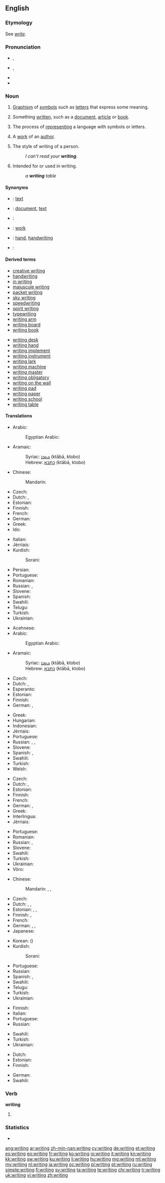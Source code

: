 ==English==

===Etymology===
See ''[[write#Etymology|write]]''.

===Pronunciation===
* {{a|UK}} {{enPR|rītʹĭng}}, {{IPA|/ˈɹaɪtɪŋ/}}
* {{a|US}} {{enPR|rītʹĭng}}, {{IPA|/ˈɹaɪtɪŋ/|[ˈɹaɪ̯ɾɪŋ]}}
* {{audio|en-us-writing.ogg|Audio (US)}}
* {{rhymes|aɪtɪŋ}}

===Noun===
{{wikipedia}}
{{en-noun|~}}

# {{context|uncountable|lang=en}} [[w:Graphism|Graphism]] of [[symbol]]s such as [[letter]]s that express some meaning.
# {{context|uncountable|lang=en}} Something [[written]], such as a [[document]], [[article]] or [[book]].
# {{context|uncountable|lang=en}} The process of [[represent]]ing a language with symbols or letters.
# {{context|countable|lang=en}} A [[work]] of an [[author]].
# {{context|countable|lang=en}} The style of writing of a person.
#: ''I can't read your '''writing'''.''
# {{qualifier|as a modifier}} Intended for or used in writing.
#: ''a '''writing''' table''

====Synonyms====
* {{qualifier|written letters or symbols that express some meaning}}: [[text]]
* {{qualifier|something written}}: [[document]], [[text]]
* {{qualifier|process of representing a language with symbols or letters}}:
* {{qualifier|work of an author}}: [[work]]
* {{qualifier|the style of writing of a person}}: [[hand]], [[handwriting]]
* {{qualifier|intended for or used in writing}}:

====Derived terms====
{{rel-top|Terms derived from ''writing''}}
* [[creative writing]]
* [[handwriting]]
* [[in writing]]
* [[majuscule writing]]
* [[packet writing]]
* [[sky writing]]
* [[speedwriting]]
* [[spirit writing]]
* [[typewriting]]<!--noun-->
* [[writing arm]]
* [[writing board]]
* [[writing book]]
{{rel-mid}}
* [[writing desk]]
* [[writing hand]]
* [[writing implement]]
* [[writing instrument]]
* [[writing lark]]
* [[writing machine]]
* [[writing master]]
* [[writing obligatory]]
* [[writing on the wall]]
* [[writing pad]]
* [[writing paper]]
* [[writing school]]
* [[writing table]]
{{rel-bottom}}

====Translations====
{{trans-top|written letters or symbols that express some meaning}}
* Arabic: {{t|ar|كتابة|f|tr=kitaaba}}
*: Egyptian Arabic: {{t|arz|كتابة|f|tr=ketaba|sc=Arab}}
* Aramaic:
*: Syriac: [[ܟܬܒܐ]] (ktābā, ktobo) {{g|m}}
*: Hebrew: [[כתבא]] (ktābā, ktobo) {{g|m}}
* Chinese:
*: Mandarin: {{t+|cmn|文字|tr=wénzì|sc=Hani}}
* Czech: {{t+|cs|písmo|n}}
* Dutch: {{t|nl|schrijfsel|n}}, {{t+|nl|geschrift|n}}
* Estonian: {{t+|et|kiri}}
* Finnish: {{t+|fi|kirjoitus}}
* French: {{t+|fr|écriture|f}}
* German: {{t+|de|Schrift|f}}
* Greek: {{t+|el|γραφή|f|tr=grafí}}
* Ido: {{t|io|skribado}}
{{trans-mid}}
* Italian: {{t+|it|scrittura|f}}
* Jèrriais: {{t|roa-jer|êcrituthe|f}}
* Kurdish:
*: Sorani: {{t|ku|نوسین}}
* Persian: {{t+|fa|نوشته|tr=nevešte}}
* Portuguese: {{t+|pt|escrita|f}}
* Romanian: {{t+|ro|scriere|f}}
* Russian: {{t+|ru|письменность|f|tr=písʹmennostʹ|sc=Cyrl}}, {{t+|ru|письмо|n|tr=pisʹmó|sc=Cyrl}}
* Slovene: {{t+|sl|pisava|f}}
* Spanish: {{t+|es|escritura|f}}
* Swahili: {{t+|sw|andiko}}
* Telugu: {{t+|te|రాత|tr=raata|sc=Telu}}
* Turkish: {{t+|tr|yazı}}
* Ukrainian: {{t|uk|писемність|f|tr=pysémnist'|sc=Cyrl}}
{{trans-bottom}}

{{trans-top|something written}}
* Acehnese: {{t|ace|teunuléh}}
* Arabic: {{t|ar|كتابة|f|tr=kitaaba|sc=Arab}}
*: Egyptian Arabic: {{t|arz|كتابة|f|tr=ketaaba|sc=Arab}}
* Aramaic:
*: Syriac: [[ܟܬܒܐ]] (ktābā, ktobo) {{g|m}}
*: Hebrew: [[כתבא]] (ktābā, ktobo) {{g|m}}
* Czech: {{t|cs|spis|m}}
* Dutch: {{t|nl|schrijfsel|n}}, {{t+|nl|geschrift|n}}
* Esperanto: {{t|eo|skribaĵo}}
* Estonian: {{t|et|kirjutis}}
* Finnish: {{t+|fi|kirjoitus}}
* German: {{t+|de|Schrift|f}}, {{t+|de|Schriftstück|n}}
{{trans-mid}}
* Greek: {{t+|el|γραπτό|f|tr=graptó}}
* Hungarian: {{t+|hu|írás}}
* Indonesian: {{t+|id|tulisan}}
* Jèrriais: {{t|roa-jer|êcrithie|f}}
* Portuguese: {{t+|pt|escrita|f}}
* Russian: {{t+|ru|писание|n|tr=pisánije|sc=Cyrl}}, {{t+|ru|запись|f|tr=zápisʹ|sc=Cyrl}}, {{t+|ru|надпись|f|tr=nádpisʹ|sc=Cyrl}}
* Slovene: {{t|sl|zapis|m}}
* Spanish: {{t+|es|escrito|m}}, {{t+|es|escritura|f}}
* Swahili: {{t+|sw|maandiko}}
* Turkish: {{t+|tr|yazı}}
* Welsh: {{t+|cy|ysgrif}}
{{trans-bottom}}

{{trans-top|the process of representing a language}}
* Czech: {{t+|cs|psaní|n}}
* Dutch: {{t|nl|geschrijf|n}}, {{t+|nl|schrijven|n}}
* Estonian: {{t|et|kirjutamine}}
* Finnish: {{t+|fi|kirjoittaminen}}
* French: {{t+|fr|écriture|f}}
* German: {{t+|de|Schreiben|n}}, {{qualifier|only idiomatic}} {{t+|de|Schrift|f}}
* Greek: {{t+|el|γραφή|f|tr=grafí}}
* Interlingua: {{t|ia|scriptura}}
* Jèrriais: {{t|roa-jer|êcrituthe|f}}
{{trans-mid}}
* Portuguese: {{t+|pt|escrita|f}}
* Romanian: {{t+|ro|scris}}
* Russian: {{t+|ru|писание|n|tr=pisánije|sc=Cyrl}}, {{t+|ru|письмо|n|tr=pisʹmó|sc=Cyrl}}
* Slovene: {{t|sl|pisanje|n}}
* Swahili: {{t+|sw|maandiko}}
* Turkish: {{t+|tr|yazı}}
* Ukrainian: {{t|uk|письмо|n|tr=pysʹmó|sc=Cyrl}}
* Võro: {{t|vro|kirotaminõ}}
{{trans-bottom}}

{{trans-top|a work of an author}}
* Chinese:
*: Mandarin: {{t|cmn|寫作|sc=Hani}}, {{t+|cmn|写作|tr=xiězuò|sc=Hani}}, {{t+|cmn|著作|tr=zhùzuò|sc=Hani}}
* Czech: {{t|cs|spis|m}}
* Dutch: {{t|nl|schrijfsel|n}}, {{t+|nl|werk|n}}, {{t|nl|oeuvre|n}}
* Estonian: {{t|et|kirjutis}}, {{t|et|kirjatöö}}, {{t|et|teos}}
* Finnish: {{t+|fi|kirjoitus}}, {{t+|fi|teos}}
* French: {{t+|fr|œuvre|f}}
* German: {{t+|de|Schrift|f}}, {{t+|de|Arbeit|f}}, {{t+|de|Werk|n}}
* Japanese: {{t+|ja|著作|tr=ちょさく, chosaku|sc=Jpan}}
{{trans-mid}}
* Korean: {{t+|ko|저작|tr=Jeojak|sc=Kore}} ({{t+|ko|著作|sc=Kore}})
* Kurdish:
*: Sorani: {{t|ku|نوسین|sc=ku-Arab}}
* Portuguese: {{t+|pt|obra|f}}
* Russian: {{qualifier|литерату́рное}} {{t+|ru|произведение|n|tr=proizvedénije|sc=Cyrl}}
* Spanish: {{t+|es|escrito|m}}, {{t+|es|escritura|f}}
* Swahili: {{t+|sw|maandiko}}
* Telugu: {{t+|te|రచన|tr=rachana}} {{qualifier|usually plural}} {{t|te|రచనలు|tr=rachanalu}}
* Turkish: {{t+|tr|yazı}}
* Ukrainian: {{t+|uk|твір|m|tr=tvir|sc=Cyrl}}
{{trans-bottom}}

{{trans-top|style of writing of a person}}
* Finnish: {{t+|fi|käsiala}}
* Italian: {{t+|it|scrittura|f}}
* Portuguese: {{t+|pt|letra|f}}
* Russian: {{t+|ru|почерк|m|tr=póčerk|sc=Cyrl}}
{{trans-mid}}
* Swahili: {{t+|sw|maandiko}}
* Turkish: {{t+|tr|yazı}}
* Ukrainian: {{t|uk|почерк|m|tr=póčerk|sc=Cyrl}}
{{trans-bottom}}

{{trans-top|made for or used in writing}}
* Dutch: {{t|nl|schrijf-}}
* Estonian: {{t|et|kirjutus-}}
* Finnish: {{t|fi|kirjoitus-}}
{{trans-mid}}
* German: {{t|de|Schrift-}}
* Swahili: {{t+|sw|maandiko}}
{{trans-bottom}}

===Verb===
'''writing'''

# {{present participle of|write}}

===Statistics===
* {{rank|expected|considered|proper|758|writing|allowed|per|result}}


[[ang:writing]]
[[ar:writing]]
[[zh-min-nan:writing]]
[[cy:writing]]
[[de:writing]]
[[et:writing]]
[[es:writing]]
[[eo:writing]]
[[fr:writing]]
[[ko:writing]]
[[io:writing]]
[[it:writing]]
[[kn:writing]]
[[kk:writing]]
[[sw:writing]]
[[ku:writing]]
[[li:writing]]
[[hu:writing]]
[[mg:writing]]
[[ml:writing]]
[[my:writing]]
[[nl:writing]]
[[ja:writing]]
[[oc:writing]]
[[pl:writing]]
[[pt:writing]]
[[ru:writing]]
[[simple:writing]]
[[fi:writing]]
[[sv:writing]]
[[ta:writing]]
[[te:writing]]
[[chr:writing]]
[[tr:writing]]
[[uk:writing]]
[[vi:writing]]
[[zh:writing]]